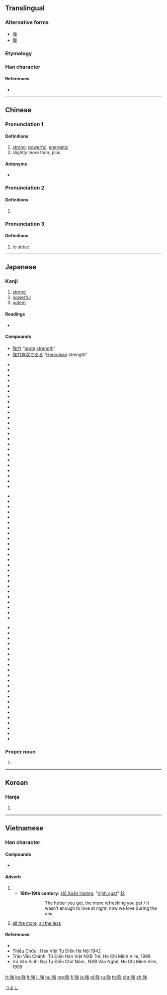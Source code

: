{{also|强|彊}}
==Translingual==

===Alternative forms===
* [[强]]
* [[彊]]

===Etymology===
{{Han compound|弘|虫|c1=p|c2=s|t2=insect|ls=psc}}

===Han character===
{{Han char|rn=57|rad=弓|as=08|sn=11|four=13236|canj=NILI|ids=⿰弓𧈧, ⿸弘虫}}

====References====
* {{Han ref|kx=0359.230|dkj=09815|hdz=20999.070|uh=5F37|ud=24375|bh=B16A|bd=45418}}

----

==Chinese==
{{zh-forms|s=强}}

===Pronunciation 1===
{{zh-pron
|m=qiáng
|ma=y
|c=koeng4
|h=pfs=khiòng
|mn=kiông/kiūⁿ
|w=3jian
|mc=y
|oc=y
|cat=a,adv
}}

====Definitions====
{{zh-hanzi}}

# [[strong]], [[powerful]], [[energetic]]
# slightly more than; plus
#: {{zhex|你 做 了 多少 了？……四 分之 一 強。|How much have you done?...A bit more than a fourth.}}

====Antonyms====
* {{zh-l|弱}}

===Pronunciation 2===
{{zh-pron
|m=Jiàng
|ma=y
|c=goeng6
|w=3jian
|cat=pn
}}

====Definitions====
{{zh-hanzi}}

# {{surname|lang=zh}}

===Pronunciation 3===
{{zh-pron
|m=qiǎng
|ma=y
|c=koeng5
|w=3jian
|cat=v
}}

====Definitions====
{{zh-hanzi}}

# to [[strive]]
#: {{zhex|勉強{qiǎng}|to force somebody to do something}}

{{zh-cat|Elementary}}

----

==Japanese==

===Kanji===
{{ja-kanji|grade=2|rs=弓08}}

# [[strong]]
# [[powerful]]
# [[potent]]

====Readings====
* {{ja-readings
|goon=[[ごう]] (gō) < [[がう]] (gau)
|kanon=[[きょう]] (kyō) < [[きやう]] (kyau)
|toon=[[がん]] (gan) {{qualifier|non-[[w:Jōyō kanji|Jōyō]] reading}}
|kun=[[つよい]] (tsuyoi), [[しいる]] (shiiru), [[つよまる]] (tsuyomaru)}}

====Compounds====
* [[強力]] “[[brute]] [[strength]]”
* [[強力無双である]] “[[Herculean]] strength”
{{der-top}}
{{top3}}
* {{l|ja|sc=Jpan|頑強|tr=がんきょう, gankyō}}
* {{l|ja|sc=Jpan|強圧|tr=きょうあつ, kyōatsu}}
* {{l|ja|sc=Jpan|強化|tr=きょうか, kyōka}}
* {{l|ja|sc=Jpan|強悍|tr=きょうかん, kyōkan}}
* {{l|ja|sc=Jpan|強諫|tr=こうれん, kōren}}
* {{l|ja|sc=Jpan|強顔|tr=きょうがん, kyōgan}}
* {{l|ja|sc=Jpan|強幹弱枝|tr=きょうかんじゃくし, kyōkanjakushi}}
* {{l|ja|sc=Jpan|強記|tr=きょうき, kyōki}}
* {{l|ja|sc=Jpan|強禦|tr=きょうぎょ, kyōgyo}}
* {{l|ja|sc=Jpan|強圉|tr=きょうぎょ, kyōgyo}}
* {{l|ja|sc=Jpan|強肩|tr=きょうけん, kyōken}}
* {{l|ja|sc=Jpan|強健|tr=きょうけん, kyōken}}
* {{l|ja|sc=Jpan|強権|tr=きょうけん, kyōken}}
* {{l|ja|sc=Jpan|強固|tr=きょうこ, kyōko}}
* {{l|ja|sc=Jpan|強行|tr=きょうこう, kyōkō}}
* {{l|ja|sc=Jpan|強攻|tr=きょうこう, kyōkō}}
* {{l|ja|sc=Jpan|強硬|tr=きょうこう, kyōkō}}
* {{l|ja|sc=Jpan|強梗|tr=きょうこう, kyōkō}}
* {{l|ja|sc=Jpan|強豪|tr=きょうごう, kyōgō}}
* {{l|ja|sc=Jpan|強行軍|tr=きょうこうぐん, kyōkōgun}}
* {{l|ja|sc=Jpan|強仕|tr=きょうし, kyōshi}}
* {{l|ja|sc=Jpan|強死|tr=きょうし, kyōshi}}
* {{l|ja|sc=Jpan|強志|tr=きょうし, kyōshi}}
* {{l|ja|sc=Jpan|強弱|tr=きょうじゃく, kyōjaku}}
{{mid3}}
* {{l|ja|sc=Jpan|強襲|tr=きょうしゅう, kyōshū}}
* {{l|ja|sc=Jpan|強恕|tr=きょうじょ, kyōjo}}
* {{l|ja|sc=Jpan|強靭|tr=きょうじん, kyōjin}}
* {{l|ja|sc=Jpan|強制|tr=きょうせい, kyōsei}}
* {{l|ja|sc=Jpan|強請|tr=きょうせい, kyōsei}}
* {{l|ja|sc=Jpan|強僭|tr=きょうせん, kyōsen}}
* {{l|ja|sc=Jpan|強壮|tr=きょうそう, kyōsō}}
* {{l|ja|sc=Jpan|強大|tr=きょうだい, kyōdai}}
* {{l|ja|sc=Jpan|強調|tr=きょうちょう, kyōchō}}
* {{l|ja|sc=Jpan|強弩|tr=きょうど, kyōdo}}
* {{l|ja|sc=Jpan|強忍|tr=きょうにん, kyōnin}}
* {{l|ja|sc=Jpan|強迫|tr=きょうはく, kyōhaku}}
* {{l|ja|sc=Jpan|強迫観念|tr=きょうはくかんねん, kyōhakukannen}}
* {{l|ja|sc=Jpan|強半|tr=きょうはん, kyōhan}}
* {{l|ja|sc=Jpan|強風|tr=きょうふう, kyōhū}}
* {{l|ja|sc=Jpan|強弁|tr=きょうべん, kyōben}}
* {{l|ja|sc=Jpan|強暴|tr=きょうぼう, kyōbō}}
* {{l|ja|sc=Jpan|強要|tr=きょうよう, kyōyō}}
* {{l|ja|sc=Jpan|強梁|tr=きょうりょう, kyōryō}}
* {{l|ja|sc=Jpan|強力|tr=きょうりょく, kyōryoku}}
* {{l|ja|sc=Jpan|強烈|tr=きょうれつ, kyōretsu}}
* {{l|ja|sc=Jpan|屈強|tr=くっきょう, kukkyō}}
* {{l|ja|sc=Jpan|堅強|tr=けんきょう, kenkyō}}
* {{l|ja|sc=Jpan|牽強|tr=けんきょう, kenkyō}}
{{mid3}}
* {{l|ja|sc=Jpan|件強|tr=けんきょう, kenkyō}}
* {{l|ja|sc=Jpan|強引|tr=ごういん, gōin}}
* {{l|ja|sc=Jpan|強姦|tr=ごうかん, gōkan}}
* {{l|ja|sc=Jpan|強情|tr=ごうじょう, gōjō}}
* {{l|ja|sc=Jpan|強訴|tr=ごうそ, gōso}}
* {{l|ja|sc=Jpan|強奪|tr=ごうだつ, gōdatsu}}
* {{l|ja|sc=Jpan|強談|tr=ごうだん, gōdan}}
* {{l|ja|sc=Jpan|強談威迫|tr=ごうだにはく, gōdanihaku}}
* {{l|ja|sc=Jpan|強盗|tr=ごうとう, gōtō}}
* {{l|ja|sc=Jpan|強飯|tr=こわめし, kowameshi}}
* {{l|ja|sc=Jpan|強欲|tr=ごうよく, gōyoku}}
* {{l|ja|sc=Jpan|強力犯|tr=ごうりきはん, gōrikihan}}
* {{l|ja|sc=Jpan|強強|tr=つよつよ, tsuyotsuyo}}
* {{l|ja|sc=Jpan|強談判|tr=こわだんぱん, kowadanpan}}
* {{l|ja|sc=Jpan|強面|tr=こわもて, kowamote}}
* {{l|ja|sc=Jpan|強気|tr=つよき, tsuyoki}}
* {{l|ja|sc=Jpan|強腰|tr=つよごし, tsuyogosi}}
* {{l|ja|sc=Jpan|強吟|tr=つよぎん, tsuyogin}}
* {{l|ja|sc=Jpan|富強|tr=ふきょう, hukyō}}
* {{l|ja|sc=Jpan|勉強|tr=べんきょう, benkyō}}
* {{l|ja|sc=Jpan|補強|tr=ほきょう, hokyō}}
* {{l|ja|sc=Jpan|列強|tr=れっきょう, rekkyō}}
{{bottom}}
{{der-bottom}}

===Proper noun===
{{ja-pos|つよし|proper}}

# {{given name|male|lang=ja}}

[[Category:Japanese male given names|つよし]]

----

==Korean==

===Hanja===
{{ko-hanja|hangeul=강|eumhun=|mr=kang|y=kang}}

# {{defn|lang=ko|sort=弓08}}

----

==Vietnamese==

===Han character===
{{vi-readings|rs=弓08|hanviet=[[cường]], [[cưỡng]]|nom=[[càng]], [[cượng]], [[cướng]], [[gắng]], [[cường]], [[gàn]], [[ngượng]], [[cưỡng]], [[gương]], [[gượng]], [[gàng]]}}

====Compounds====
* {{vi-l|強國|cường quốc}}

====Adverb====
{{vi-adv|sc=Hani|càng|rs=弓08}}

# {{non-gloss definition|lang=vi|With a [[comparative]] or verb phrase, establishes a parallel with one or more other such comparatives.}}
#* '''18th–19th century:''' [[w:Hồ Xuân Hương|Hồ Xuân Hương]], "[[s:vi:Vịnh cái quạt|Vịnh quạt]]" [http://nomfoundation.org/vn/du-an-nom/Ho-Xuan-Huong/Tho-Ho-Xuan-Huong/22-Vinh_quat][http://nomfoundation.org/nom-project/Ho-Xuan-Huong/Ho-Xuan-Huong-of-poems/22-The_paper_fan]
#*: {{vi-ruby|強燶包饒辰強沫/要店諸斐吏要𣈜|càng nóng bao nhiêu thời càng mát / yêu đêm chưa phỉ lại yêu ngày}}
#*:: The hotter you get, the more refreshing you get / It wasn’t enough to love at night, now we love during the day.
# [[all the more]], [[all the less]]

====References====
* {{R:WinVNKey:Lê Sơn Thanh}}
* Thiều Chửu : Hán Việt Tự Điển Hà Nội 1942
* Trần Văn Chánh: Từ Điển Hán Việt NXB Trẻ, Ho Chi Minh Ville, 1999
* Vũ Văn Kính: Đại Tự Điển Chữ Nôm , NXB Văn Nghệ, Ho Chi Minh Ville, 1999

[[fr:強]]
[[ko:強]]
[[lt:強]]
[[li:強]]
[[hu:強]]
[[mg:強]]
[[fj:強]]
[[ja:強]]
[[pl:強]]
[[ru:強]]
[[th:強]]
[[chr:強]]
[[zh:強]]